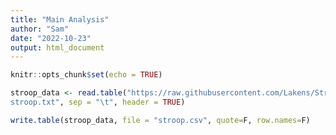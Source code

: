 ```yaml
---
title: "Main Analysis"
author: "Sam"
date: "2022-10-23"
output: html_document
---
```


```r
knitr::opts_chunk$set(echo = TRUE)
```

```r
stroop_data <- read.table("https://raw.githubusercontent.com/Lakens/Stroop/master/
stroop.txt", sep = "\t", header = TRUE)

write.table(stroop_data, file = "stroop.csv", quote=F, row.names=F)
```

